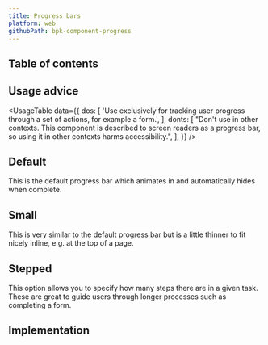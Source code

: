 ```yaml
---
title: Progress bars
platform: web
githubPath: bpk-component-progress
---
```




## Table of contents

## Usage advice

<UsageTable
  data={{
    dos: [
      'Use exclusively for tracking user progress through a set of actions, for example a form.',
    ],
    donts: [
      "Don't use in other contexts. This component is described to screen readers as a progress bar, so using it in other contexts harms accessibility.",
    ],
  }}
/>

## Default

This is the default progress bar which animates in and automatically hides when complete.

<PresentationBlock>
  <DefaultExample />
</PresentationBlock>

## Small

This is very similar to the default progress bar but is a little thinner to fit nicely inline, e.g. at the top of a page.

<PresentationBlock>
  <SmallExample />
</PresentationBlock>

## Stepped

This option allows you to specify how many steps there are in a given task. These are great to guide users through longer processes such as completing a form.

<PresentationBlock>
  <SteppedExample />
</PresentationBlock>

## Implementation

<Readme file={readme} />